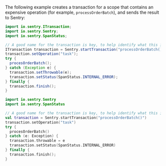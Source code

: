 The following example creates a transaction for a scope that contains an expensive operation (for example, `processOrderBatch`), and sends the result to Sentry:

```java {tabTitle:Java}
import io.sentry.ITransaction;
import io.sentry.Sentry;
import io.sentry.SpanStatus;

// A good name for the transaction is key, to help identify what this is about
ITransaction transaction = Sentry.startTransaction("processOrderBatch()");
transaction.setOperation("task");
try {
  procesOrderBatch();
} catch (Exception e) {
  transaction.setThrowable(e);
  transaction.setStatus(SpanStatus.INTERNAL_ERROR);
} finally {
  transaction.finish();
}
```

```kotlin {tabTitle:Kotlin}
import io.sentry.Sentry
import io.sentry.SpanStatus

// A good name for the transaction is key, to help identify what this is about
val transaction = Sentry.startTransaction("processOrderBatch()")
transaction.setOperation("task")
try {
  procesOrderBatch()
} catch (e: Exception) {
  transaction.throwable = e
  transaction.setStatus(SpanStatus.INTERNAL_ERROR)
} finally {
  transaction.finish();
}
```
